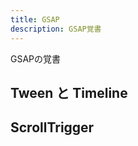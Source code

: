```yaml
---
title: GSAP
description: GSAP覚書
---
```



GSAPの覚書

## Tween と Timeline
<LinkCard
    title="Tween"
    description="アニメーション要素の動作のひとつひとつをtweenと呼ぶ"
    href="/astro-starlight-test/tween/"
/>
<LinkCard
    title="Timeline"
    description="Tweenを組み合わせて作られたものをTweenと呼ぶ"
    href="/astro-starlight-test/timeline/"
/>

## ScrollTrigger
<CardGrid>
    <LinkCard
        title="ScrollTrigger"
        href="/astro-starlight-test/scrolltrigger/01index/"
    />
    <LinkCard title="Scrub" href="/astro-starlight-test/scrolltrigger/02scrub/" />
    <LinkCard title="Pin" href="/astro-starlight-test/scrolltrigger/03pin/" />
</CardGrid>